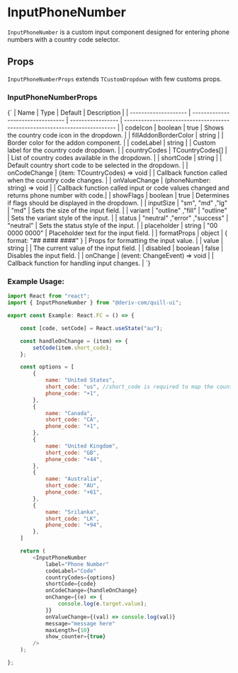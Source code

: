  
 
<Meta of={InputPhoneNumberStories} />
 
# InputPhoneNumber

`InputPhoneNumber` is a custom input component designed for entering phone numbers with a country code selector.

## Props

`InputPhoneNumberProps` extends `TCustomDropdown` with few customs props.

### InputPhoneNumberProps

<Markdown>
{`
| Name                   | Type                                             | Default                      | Description                                                   |
| -------------------- | --------------------------------- | ----------------- | --------------------------------------------------------------------------- |
| codeIcon           | boolean                        | true             | Shows the country code icon in the dropdown.                                |
| fillAddonBorderColor | string                        |                 | Border color for the addon component.                                       |
| codeLabel          | string                          |                 | Custom label for the country code dropdown.                                 |
| countryCodes       | TCountryCodes[]                 |                 | List of country codes available in the dropdown.                            |
| shortCode          | string                          |                 | Default country short code to be selected in the dropdown.                  |
| onCodeChange       | (item: TCountryCodes) => void   |                 | Callback function called when the country code changes.                     |
| onValueChange      | (phoneNumber: string) => void   |                 | Callback function called input or code values changed and returns phone number with code.|
| showFlags          | boolean                         | true            | Determines if flags should be displayed in the dropdown.                    |
| inputSize          | "sm", "md" ,"lg"                | "md"            | Sets the size of the input field.                                           |
| variant            | "outline" ,"fill"               | "outline"       | Sets the variant style of the input.                                        |
| status             | "neutral" ,"error" ,"success"   | "neutral"       | Sets the status style of the input.                                         |
| placeholder        | string                          | "00 0000 0000"  | Placeholder text for the input field.                                       |
| formatProps        | object                          | { format: "## #### ####" } | Props for formatting the input value.                                |
| value              | string                          |                 | The current value of the input field.                                       |
| disabled           | boolean                         | false           | Disables the input field.                                                   |
| onChange           | (event: ChangeEvent<HTMLInputElement>) => void |  | Callback function for handling input changes.                        |
`}

</Markdown>

### Example Usage:

```javascript
import React from "react";
import { InputPhoneNumber } from "@deriv-com/quill-ui";

export const Example: React.FC = () => {

    const [code, setCode] = React.useState("au");

    const handleOnChange = (item) => {
        setCode(item.short_code);
    };

    const options = [
        {
            name: "United States",
            short_code: "us", //short_code is required to map the country flags
            phone_code: "+1",
        },
        {
            name: "Canada",
            short_code: "CA",
            phone_code: "+1",
        },
        {
            name: "United Kingdom",
            short_code: "GB",
            phone_code: "+44",
        },
        {
            name: "Australia",
            short_code: "AU",
            phone_code: "+61",
        },
        {
            name: "Srilanka",
            short_code: "LK",
            phone_code: "+94",
        },
    ]

    return (
        <InputPhoneNumber
            label="Phone Number"
            codeLabel="Code"
            countryCodes={options}
            shortCode={code}
            onCodeChange={handleOnChange}
            onChange={(e) => {
                console.log(e.target.value);
            }}
            onValueChange={(val) => console.log(val)}
            message="message here"
            maxLength={10}
            show_counter={true}
        />
    );

};
```
